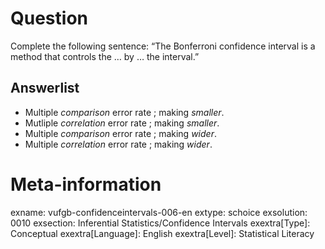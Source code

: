 Question
========
Complete the following sentence: "The Bonferroni confidence interval is a method that controls the ... by ... the interval."

Answerlist
----------
* Multiple *comparison* error rate ; making *smaller*.
* Mutliple *correlation* error rate ; making *smaller*.
* Multiple *comparison* error rate ; making *wider*.
* Multiple *correlation* error rate ; making *wider*.

Meta-information
================
exname: vufgb-confidenceintervals-006-en
extype: schoice
exsolution: 0010
exsection: Inferential Statistics/Confidence Intervals
exextra[Type]: Conceptual
exextra[Language]: English
exextra[Level]: Statistical Literacy